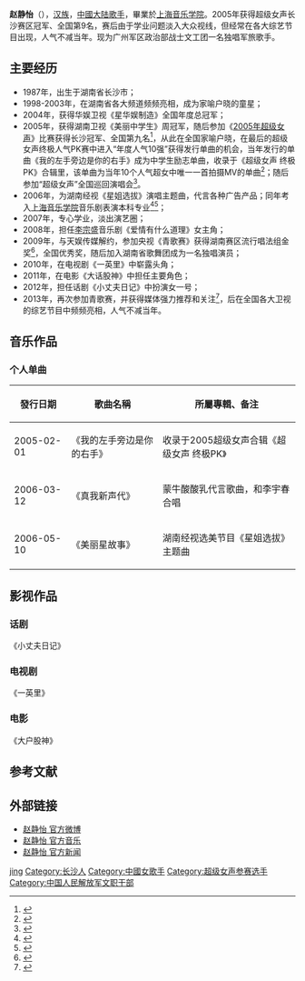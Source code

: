 {{藝人
| 姓名     = 赵静怡 
| 類型     = 女歌手
| 圖片     =
| 圖片尺寸 = 
| 圖片簡介 = 
| 原名     = 赵静仪、赵婧怡 
| 外文名   = Amanda   
| 綽號     =  
| 國籍     = {{PRC}} 
| 民族     = [[汉族|汉族]]
| 出生日期 = {{birth date and age|1987|10|12}}
| 出生地點 = {{CHN}}[[湖南省|湖南省]][[长沙市|长沙市]][[雨花区|雨花区]]
| 職業     = [[歌手|歌手]]
| 語言     = [[汉语|汉语]] 
| 教育程度 = [[上海音乐学院|上海音乐学院]]
| 配偶     =  
| 兒女     = 
| 音樂類型 = [[华语流行|华语流行]]
| 活躍年代 = 2005年—至今
| 唱片公司 = 
| 經紀公司 = [[天娱传媒|天娱传媒]]（2005-2008）<br>湖南省歌舞团（2009-2010）<br>广州军区政治部战士文工团（2011-至今）
| 網站     = [http://weibo.com/1312082525 赵静怡個人微博]
| 獎項 = 2005湖南卫视超级女声长沙冠军、全国第9名
}}
'''赵静怡'''（{{bd|1987年|10月12日|catIdx=Z赵}}），[[汉族|汉族]]，[[中國大陆|中國大陆]][[歌手|歌手]]，畢業於[[上海音乐学院|上海音乐学院]]。2005年获得超级女声长沙赛区冠军、全国第9名，赛后由于学业问题淡入大众视线，但经常在各大综艺节目出现，人气不减当年。现为广州军区政治部战士文工团一名独唱军旅歌手。

==主要经历==
*1987年，出生于湖南省长沙市；
*1998-2003年，在湖南省各大频道频频亮相，成为家喻户晓的童星；
*2004年，获得华娱卫视《星华娱制造》全国年度总冠军；
*2005年，获得湖南卫视《美丽中学生》周冠军，随后参加《[[2005年超级女声|2005年超级女声]]》比赛获得长沙冠军、全国第九名<ref>{{Cite web |url=http://www.efu.com.cn/data/2006/2006-05-27/150592.shtml |title=2005超女全国总决赛第九名--赵静怡 |access-date=2013-09-20 |archive-url=https://web.archive.org/web/20130921060046/http://www.efu.com.cn/data/2006/2006-05-27/150592.shtml |archive-date=2013-09-21 |dead-url=yes }}</ref>，从此在全国家喻户晓，在最后的超级女声终极人气PK赛中进入“年度人气10强”获得发行单曲的机会，当年发行的单曲《我的左手旁边是你的右手》成为中学生励志单曲，收录于《超级女声 终极PK》合辑里，该单曲为当年10个人气超女中唯一一首拍摄MV的单曲<ref>{{Cite web |url=http://video.sina.com.cn/v/b/1785099-1232597804.html |title=赵静怡《我的左手旁边是你的右手》MV |access-date=2013-10-22 |archive-date=2013-10-23 |archive-url=https://web.archive.org/web/20131023060548/http://video.sina.com.cn/v/b/1785099-1232597804.html |dead-url=no }}</ref>；随后参加“超级女声”全国巡回演唱会<ref>{{Cite web |url=http://video.sina.com.cn/v/b/24075594-1141274657.html |title=赵静怡 《我的左手旁边是你的右手》 超级女声巡演北京站现场清晰版 |access-date=2013-10-22 |archive-date=2016-03-04 |archive-url=https://web.archive.org/web/20160304095846/http://video.sina.com.cn/v/b/24075594-1141274657.html |dead-url=no }}</ref>。
*2006年，为湖南经视《星姐选拔》演唱主题曲，代言各种广告产品；同年考入[[上海音乐学院|上海音乐学院]]音乐剧表演本科专业<ref>{{Cite web |url=http://ent.sina.com.cn/x/2006-02-21/0641991753.html |title=赵静怡考上海音乐学院 |access-date=2013-10-22 |archive-date=2016-03-04 |archive-url=https://web.archive.org/web/20160304104027/http://ent.sina.com.cn/x/2006-02-21/0641991753.html |dead-url=no }}</ref><ref>{{Cite web |url=http://news.sina.com.cn/c/2006-02-26/07358305298s.shtml |title=“超女”赵静怡赶考记 |access-date=2013-10-22 |archive-date=2016-03-04 |archive-url=https://web.archive.org/web/20160304142006/http://news.sina.com.cn/c/2006-02-26/07358305298s.shtml |dead-url=no }}</ref>；
*2007年，专心学业，淡出演艺圈；
*2008年，担任[[李宗盛|李宗盛]]音乐剧《爱情有什么道理》女主角；
*2009年，与天娱传媒解约，参加央视《青歌赛》获得湖南赛区流行唱法组金奖<ref>{{Cite web |url=http://news.sina.com.cn/o/2010-03-14/095017215216s.shtml |title=第十四届青歌赛湖南赛区闭幕，赵静怡获金奖 |access-date=2013-09-20 |archive-date=2016-03-04 |archive-url=https://web.archive.org/web/20160304103820/http://news.sina.com.cn/o/2010-03-14/095017215216s.shtml |dead-url=no }}</ref>，全国优秀奖，随后加入湖南省歌舞团成为一名独唱演员；
*2010年，在电视剧《一英里》中崭露头角；
*2011年，在电影《大话股神》中担任主要角色；
*2012年，担任话剧《小丈夫日记》中扮演女一号；
*2013年，再次参加青歌赛，并获得媒体强力推荐和关注<ref>{{Cite web |url=http://www.hunantv.com/c/20120630/103554568.html |title=青歌赛湖南赛区决出金奖9人，赵静怡强势发声全国总决赛 |access-date=2013-09-20 |archive-date=2015-01-15 |archive-url=https://web.archive.org/web/20150115122407/http://www.hunantv.com/c/20120630/103554568.html |dead-url=no }}</ref>，后在全国各大卫视的综艺节目中频频亮相，人气不减当年。

==音乐作品==
===个人单曲===
{| class="wikitable"
|-
! 發行日期  !! 歌曲名稱 !! 所屬專輯、备注
|-
| 2005-02-01 || 《我的左手旁边是你的右手》 ||收录于2005超级女声合辑《超级女声 终极PK》  
|-
| 2006-03-12  || 《真我新声代》 || 蒙牛酸酸乳代言歌曲，和李宇春合唱
|-
| 2006-05-10  || 《美丽星故事》 || 湖南经视选美节目《星姐选拔》主题曲 
|}
==影视作品==
===话剧===
《小丈夫日记》
===电视剧===
《一英里》
===电影===
《大户股神》
==参考文献==
{{reflist}}
==外部链接==
*[http://weibo.com/1312082525 赵静怡 官方微博]
*[http://www.kuwo.cn/mingxing/%E8%B5%B5%E9%9D%99%E6%80%A1/ 赵静怡 官方音乐] {{Wayback|url=http://www.kuwo.cn/mingxing/%E8%B5%B5%E9%9D%99%E6%80%A1/ |date=20160508192114 }}
*[https://web.archive.org/web/20130130154912/http://datalib.ent.qq.com/star/693/index.shtml 赵静怡 官方新闻]

{{超快家族}}

{{DEFAULTSORT:Zhao jingyi}}
[[Category:赵姓|jing]]
[[Category:长沙人|Category:长沙人]]
[[Category:中國女歌手|Category:中國女歌手]]
[[Category:超级女声参赛选手|Category:超级女声参赛选手]]
[[Category:中国人民解放军文职干部|Category:中国人民解放军文职干部]]